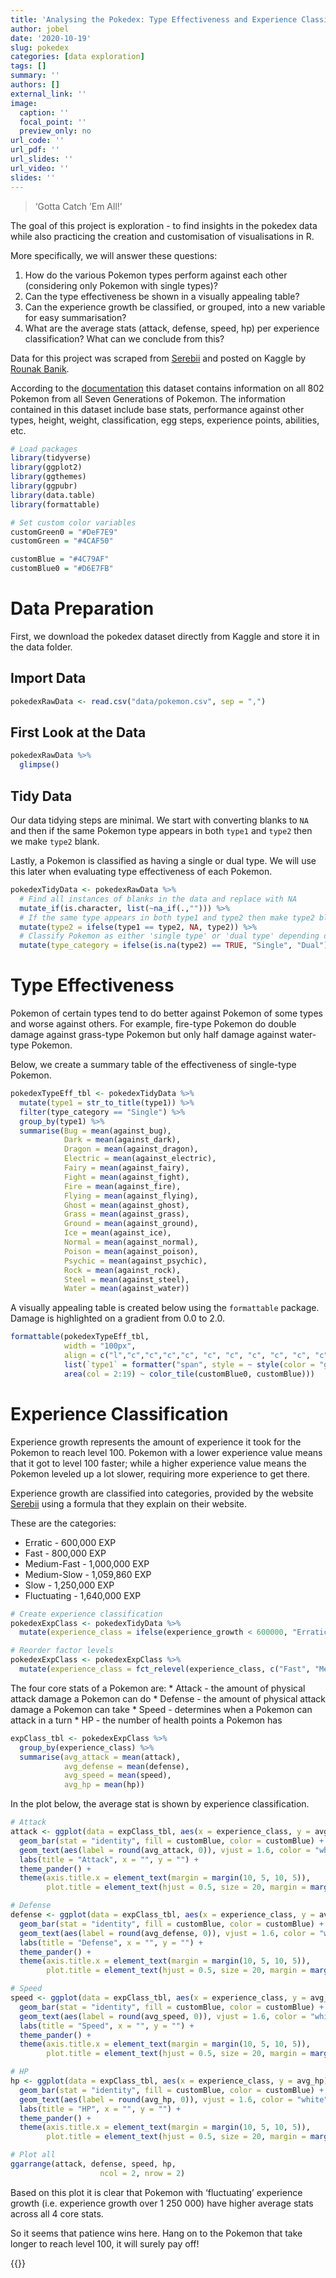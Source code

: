 ```yaml
---
title: 'Analysing the Pokedex: Type Effectiveness and Experience Classification'
author: jobel
date: '2020-10-19'
slug: pokedex
categories: [data exploration]
tags: []
summary: ''
authors: []
external_link: ''
image:
  caption: ''
  focal_point: ''
  preview_only: no
url_code: ''
url_pdf: ''
url_slides: ''
url_video: ''
slides: ''
---
```


> 'Gotta Catch 'Em All!'

The goal of this project is exploration - to find insights in the pokedex data while also practicing the creation and customisation of visualisations in R. 

More specifically, we will answer these questions:

1) How do the various Pokemon types perform against each other (considering only Pokemon with single types)?
2) Can the type effectiveness be shown in a visually appealing table? 
3) Can the experience growth be classified, or grouped, into a new variable for easy summarisation?
4) What are the average stats (attack, defense, speed, hp) per experience classification? What can we conclude from this?

Data for this project was scraped from [Serebii](http://serebii.net/) and posted on Kaggle by [Rounak Banik](https://www.kaggle.com/rounakbanik).

According to the [documentation](https://www.kaggle.com/rounakbanik/pokemon) this dataset contains information on all 802 Pokemon from all Seven Generations of Pokemon. The information contained in this dataset include base stats, performance against other types, height, weight, classification, egg steps, experience points, abilities, etc. 


```r
# Load packages
library(tidyverse)
library(ggplot2)
library(ggthemes)
library(ggpubr)
library(data.table)
library(formattable)

# Set custom color variables
customGreen0 = "#DeF7E9"
customGreen = "#4CAF50"

customBlue = "#4C79AF"
customBlue0 = "#D6E7FB"
```

# Data Preparation

First, we download the pokedex dataset directly from Kaggle and store it in the data folder.

## Import Data

```r

pokedexRawData <- read.csv("data/pokemon.csv", sep = ",")

```

## First Look at the Data

```r

pokedexRawData %>%
  glimpse()

```

## Tidy Data

Our data tidying steps are minimal. We start with converting blanks to `NA` and then if the same Pokemon type appears in both `type1` and `type2` then we make `type2` blank.

Lastly, a Pokemon is classified as having a single or dual type. We will use this later when evaluating type effectiveness of each Pokemon.

```r

pokedexTidyData <- pokedexRawData %>%
  # Find all instances of blanks in the data and replace with NA
  mutate_if(is.character, list(~na_if(.,""))) %>%
  # If the same type appears in both type1 and type2 then make type2 blank
  mutate(type2 = ifelse(type1 == type2, NA, type2)) %>%
  # Classify Pokemon as either 'single type' or 'dual type' depending on whether it has a type listed under `type2`
  mutate(type_category = ifelse(is.na(type2) == TRUE, "Single", "Dual")) 

```

# Type Effectiveness

Pokemon of certain types tend to do better against Pokemon of some types and worse against others. For example, fire-type Pokemon do double damage against grass-type Pokemon but only half damage against water-type Pokemon.

Below, we create a summary table of the effectiveness of single-type Pokemon.

```r

pokedexTypeEff_tbl <- pokedexTidyData %>%
  mutate(type1 = str_to_title(type1)) %>%
  filter(type_category == "Single") %>%
  group_by(type1) %>%
  summarise(Bug = mean(against_bug),
            Dark = mean(against_dark),
            Dragon = mean(against_dragon),
            Electric = mean(against_electric),
            Fairy = mean(against_fairy),
            Fight = mean(against_fight),
            Fire = mean(against_fire),
            Flying = mean(against_flying),
            Ghost = mean(against_ghost),
            Grass = mean(against_grass),
            Ground = mean(against_ground),
            Ice = mean(against_ice),
            Normal = mean(against_normal),
            Poison = mean(against_poison),
            Psychic = mean(against_psychic),
            Rock = mean(against_rock),
            Steel = mean(against_steel),
            Water = mean(against_water))

```

A visually appealing table is created below using the `formattable` package. Damage is highlighted on a gradient from 0.0 to 2.0.

```r

formattable(pokedexTypeEff_tbl, 
            width = "100px", 
            align = c("l","c","c","c","c", "c", "c", "c", "c", "c", "c", "c", "c", "c", "c", "c", "c", "c", "c"), 
            list(`type1` = formatter("span", style = ~ style(color = "grey",font.weight = "bold")), 
            area(col = 2:19) ~ color_tile(customBlue0, customBlue)))


```

# Experience Classification

Experience growth represents the amount of experience it took for the Pokemon to reach level 100. Pokemon with a lower experience value means that it got to level 100 faster; while a higher experience value means the Pokemon leveled up a lot slower, requiring more experience to get there.

Experience growth are classified into categories, provided by the website [Serebii](https://www.serebii.net/games/exp.shtml) using a formula that they explain on their website. 

These are the categories:

* Erratic - 600,000 EXP 
* Fast - 800,000 EXP 
* Medium-Fast - 1,000,000 EXP 
* Medium-Slow - 1,059,860 EXP 
* Slow - 1,250,000 EXP 
* Fluctuating - 1,640,000 EXP


```r

# Create experience classification
pokedexExpClass <- pokedexTidyData %>%
  mutate(experience_class = ifelse(experience_growth < 600000, "Erratic", ifelse(experience_growth >= 600000 & experience_growth < 800000, "Fast", ifelse(experience_growth >= 800000 & experience_growth < 1000000, "Medium Fast", ifelse(experience_growth >= 1000000 & experience_growth < 1059860, "Medium Slow", ifelse(experience_growth >= 1059860 & experience_growth < 1250000, "Slow", ifelse(experience_growth >= 1250000, "Fluctuating", NA)))))))

# Reorder factor levels
pokedexExpClass <- pokedexExpClass %>%  
  mutate(experience_class = fct_relevel(experience_class, c("Fast", "Medium Fast", "Medium Slow", "Slow", "Fluctuating")))

```


The four core stats of a Pokemon are: 
* Attack - the amount of physical attack damage a Pokemon can do
* Defense - the amount of physical attack damage a Pokemon can take
* Speed - determines when a Pokemon can attack in a turn
* HP - the number of health points a Pokemon has

```r

expClass_tbl <- pokedexExpClass %>%
  group_by(experience_class) %>%
  summarise(avg_attack = mean(attack),
            avg_defense = mean(defense),
            avg_speed = mean(speed),
            avg_hp = mean(hp))

```

In the plot below, the average stat is shown by experience classification.

```r

# Attack
attack <- ggplot(data = expClass_tbl, aes(x = experience_class, y = avg_attack)) +
  geom_bar(stat = "identity", fill = customBlue, color = customBlue) +
  geom_text(aes(label = round(avg_attack, 0)), vjust = 1.6, color = "white") +
  labs(title = "Attack", x = "", y = "") +
  theme_pander() +
  theme(axis.title.x = element_text(margin = margin(10, 5, 10, 5)),
        plot.title = element_text(hjust = 0.5, size = 20, margin = margin(10, 5, 10, 5)))

# Defense
defense <- ggplot(data = expClass_tbl, aes(x = experience_class, y = avg_defense)) +
  geom_bar(stat = "identity", fill = customBlue, color = customBlue) +
  geom_text(aes(label = round(avg_defense, 0)), vjust = 1.6, color = "white") +
  labs(title = "Defense", x = "", y = "") +
  theme_pander() +
  theme(axis.title.x = element_text(margin = margin(10, 5, 10, 5)),
        plot.title = element_text(hjust = 0.5, size = 20, margin = margin(10, 5, 10, 5)))

# Speed
speed <- ggplot(data = expClass_tbl, aes(x = experience_class, y = avg_speed)) +
  geom_bar(stat = "identity", fill = customBlue, color = customBlue) +
  geom_text(aes(label = round(avg_speed, 0)), vjust = 1.6, color = "white") +
  labs(title = "Speed", x = "", y = "") +
  theme_pander() +
  theme(axis.title.x = element_text(margin = margin(10, 5, 10, 5)),
        plot.title = element_text(hjust = 0.5, size = 20, margin = margin(10, 5, 10, 5)))

# HP
hp <- ggplot(data = expClass_tbl, aes(x = experience_class, y = avg_hp)) +
  geom_bar(stat = "identity", fill = customBlue, color = customBlue) +
  geom_text(aes(label = round(avg_hp, 0)), vjust = 1.6, color = "white") +
  labs(title = "HP", x = "", y = "") +
  theme_pander() +
  theme(axis.title.x = element_text(margin = margin(10, 5, 10, 5)),
        plot.title = element_text(hjust = 0.5, size = 20, margin = margin(10, 5, 10, 5)))

# Plot all          
ggarrange(attack, defense, speed, hp,
                    ncol = 2, nrow = 2)
```

Based on this plot it is clear that Pokemon with 'fluctuating' experience growth (i.e. experience growth over 1 250 000) have higher average stats across all 4 core stats.

So it seems that patience wins here. Hang on to the Pokemon that take longer to reach level 100, it will surely pay off!

{{<subscribe-sticky-bar>}}
